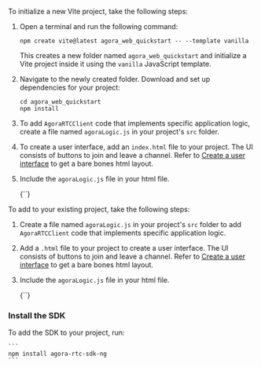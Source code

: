 
<PlatformWrapper platform = "web">

<Tabs>
<TabItem value="new" label="Create a new project" default>

To initialize a new Vite project, take the following steps:

1. Open a terminal and run the following command:

    ```
    npm create vite@latest agora_web_quickstart -- --template vanilla
    ```

    This creates a new folder named `agora_web_quickstart` and initialize a Vite project inside it using the `vanilla` JavaScript template.

1. Navigate to the newly created folder. Download and set up dependencies for your project:

    ```
    cd agora_web_quickstart
    npm install
    ```

 1. To add `AgoraRTCClient` code that implements specific application logic, create a file named `agoraLogic.js` in your project's `src` folder.

 1. To create a user interface, add an `index.html` file to your project. The UI consists of buttons to join and leave a channel. Refer to [Create a user interface](#create-a-user-interface) to get a bare bones html layout.

 1. Include the `agoraLogic.js` file in your html file.

    <CodeBlock language="html">
    {`<script type="module" src="/src/agoraLogic.js"></script>`}
    </CodeBlock>

</TabItem>

<TabItem value="existing" label="Add to an existing project">

To add <Vpd k="NAME" /> to your existing project, take the following steps:

 1. Create a file named `agoraLogic.js` in your project's `src` folder to add `AgoraRTCClient` code that implements specific application logic.

 1. Add a `.html` file to your project to create a user interface. The UI consists of buttons to join and leave a channel. Refer to [Create a user interface](#create-a-user-interface) to get a bare bones html layout.

 1. Include the `agoraLogic.js` file in your html file.

    <CodeBlock language="html">
    {`<script type="module" src="/src/agoraLogic.js"></script>`}
    </CodeBlock>

</TabItem>
</Tabs>


### Install the SDK

To add the SDK to your project, run:

    ```
    npm install agora-rtc-sdk-ng
    ```



</PlatformWrapper>